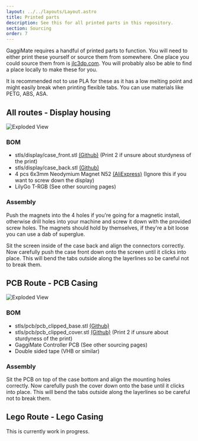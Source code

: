 ```yaml
---
layout: ../../layouts/Layout.astro
title: Printed parts
description: See this for all printed parts in this repository.
section: Sourcing
order: 7
---
```



GaggiMate requires a handful of printed parts to function. You will need to either print these yourself or source them from somewhere. One place you could source them from is [jlc3dp.com](https://jlc3dp.com/). You will probably also be able to find a place locally to make these for you.

It is recommended not to use PLA for these as it has a low melting point and might easily break when printing flexible tabs. You can use materials like PETG, ABS, ASA.

## All routes - Display housing
<Image src={imgScreenExploded} width={800} alt="Exploded View" />

### BOM
* <span class="font-mono bg-slate-100 p-1 text-sm">stls/display/case_front.stl</span> [(Github)](https://github.com/jniebuhr/gaggimate/blob/master/stls/display/case_front.stl) (Print 2 if unsure about sturdyness of the print)
* <span class="font-mono bg-slate-100 p-1 text-sm">stls/display/case_back.stl</span> [(Github)](https://github.com/jniebuhr/gaggimate/blob/master/stls/display/case_back.stl)
* 4 pcs 6x3mm Neodymium Magnet N52  [(AliExpress)](https://s.click.aliexpress.com/e/_EjwXuaU) (Ignore this if you want to screw down the display)
* LilyGo T-RGB (See other sourcing pages)

### Assembly

Push the magnets into the 4 holes if you're going for a magnetic install, otherwise drill holes into your machine and screw it down with the provided screw holes.
The magnets should hold by themselves, if they're a bit loose you can use a dab of superglue.

Sit the screen inside of the case back and align the connectors correctly. Now carefully push the case front down onto the screen until it clicks into place.
This will bend the tabs outside along the layerlines so be careful not to break them.

## PCB Route - PCB Casing
<Image src={imgPcbExploded} width={800} alt="Exploded View" />

### BOM
* <span class="font-mono bg-slate-100 p-1 text-sm">stls/pcb/pcb_clipped_base.stl</span> [(Github)](https://github.com/jniebuhr/gaggimate/blob/master/stls/pcb/pcb_clipped_base.stl)
* <span class="font-mono bg-slate-100 p-1 text-sm">stls/pcb/pcb_clipped_cover.stl</span> [(Github)](https://github.com/jniebuhr/gaggimate/blob/master/stls/pcb/pcb_clipped_cover.stl) (Print 2 if unsure about sturdyness of the print)
* GaggiMate Controller PCB (See other sourcing pages)
* Double sided tape (VHB or similar)

### Assembly

Sit the PCB on top of the case bottom and align the mounting holes correctly. Now carefully push the cover down onto the base until it clicks into place.
This will bend the tabs outside along the layerlines so be careful not to break them.

## Lego Route - Lego Casing

This is currently work in progress.
